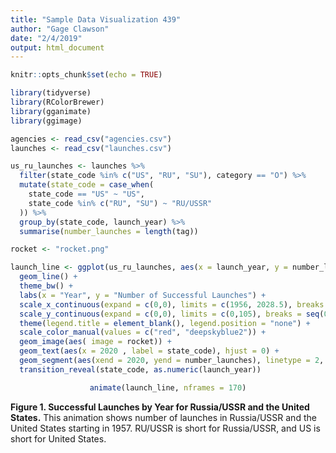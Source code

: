 ```yaml
---
title: "Sample Data Visualization 439"
author: "Gage Clawson"
date: "2/4/2019"
output: html_document
---
```


```r
knitr::opts_chunk$set(echo = TRUE)
```

```r
library(tidyverse)
library(RColorBrewer)
library(gganimate)
library(ggimage)
```



```r
agencies <- read_csv("agencies.csv")
launches <- read_csv("launches.csv")

```

```r
us_ru_launches <- launches %>%
  filter(state_code %in% c("US", "RU", "SU"), category == "O") %>%
  mutate(state_code = case_when(
    state_code == "US" ~ "US", 
    state_code %in% c("RU", "SU") ~ "RU/USSR"
  )) %>%
  group_by(state_code, launch_year) %>%
  summarise(number_launches = length(tag))

```


```r
rocket <- "rocket.png"
```

```r
launch_line <- ggplot(us_ru_launches, aes(x = launch_year, y = number_launches, color = state_code)) + 
  geom_line() +
  theme_bw() +
  labs(x = "Year", y = "Number of Successful Launches") +
  scale_x_continuous(expand = c(0,0), limits = c(1956, 2028.5), breaks = seq(1957, 2018, by  = 5)) +
  scale_y_continuous(expand = c(0,0), limits = c(0,105), breaks = seq(0, 105, by = 10)) +
  theme(legend.title = element_blank(), legend.position = "none") +
  scale_color_manual(values = c("red", "deepskyblue2")) + 
  geom_image(aes( image = rocket)) +
  geom_text(aes(x = 2020 , label = state_code), hjust = 0) +
  geom_segment(aes(xend = 2020, yend = number_launches), linetype = 2, colour = 'grey') +
  transition_reveal(state_code, as.numeric(launch_year)) 

```

<div align = "center">
```r
animate(launch_line, nframes = 170)
```

<div align = "left">
**Figure 1. Successful Launches by Year for Russia/USSR and the United States.** This animation shows number of launches in Russia/USSR and the United States starting in 1957. RU/USSR is short for Russia/USSR, and US is short for United States.  

